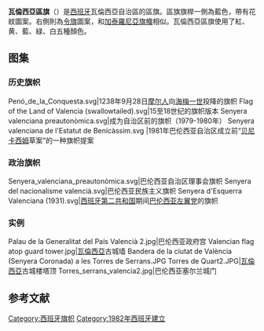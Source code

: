 {{expand|time=2015-02-17T17:57:05+00:00}}
{{Infobox National flag
| Name = 瓦倫西亞區旗
| Image = Flag_of_the_Land_of_Valencia_(official).svg
| Nickname = Senyera Tricolor<ref>{{cite book |author=Joan Fuster |title=El blau en la senyera |date=1978 |publisher=Edicions Tres i Quatre |url=https://books.google.com/books?id=_5IHAQAAMAAJ |location=València |page=30 |language=ca |access-date=2019-02-17 |archive-date=2019-06-10 |archive-url=https://web.archive.org/web/20190610163045/https://books.google.com/books?id=_5IHAQAAMAAJ |dead-url=no }}</ref>（三色令旗）<br/>Reial Senyera Coronada<ref>{{cite book|author=Antonio Vergara|url=http://www.levante-emv.com/opinion/2015/10/11/putxero-9-doctubre-conchampagne/1325997.html|title="Putxero 9 d´Octubre" con "champagne"|publisher=Levante|date=2015-10-11|access-date=2019-02-17|archive-date=2018-10-22|archive-url=https://web.archive.org/web/20181022193526/https://www.levante-emv.com/opinion/2015/10/11/putxero-9-doctubre-conchampagne/1325997.html|dead-url=no}}</ref>（皇冠令旗）<br/>Senyera amb blau<ref>{{cite book|last=Ferrando|first=Antoni|title=Francesc de P. Burguera: L'obsessió pel país|edition=1988|language=ca|date=1998|publisher=Universitat de València|page=344|isbn=9788437034607|url=https://books.google.com/books?isbn=8437034604}}</ref>（带蓝色的令旗）
| Use = 110100
| Design = {{legend|#CF2926|[[红色|红色]] {{Resize|1=(''Solid 1795U'')}}}}{{legend|#F0D932|[[黄色|黄色]] {{Resize|1=(''Solid 116C'')}}}}{{legend|#0072BC|[[藍色|藍色]] {{Resize|1=(''Solid 300U'')}}}}{{legend|#007E6A|[[綠色|綠色]] {{Resize|1=(''Solid 335C'')}}}}{{legend|#FFFFFF|[[白色|白色]]}}<small>参考：[[彩通|PANTONE]]</small>
| Proportion = 2:3和1:2
| Adoption =1982年<ref>{{cite book|last=Escudero|first=Patricia Gascó|title=UCD-Valencia: Estrategias y grupos de poder político|url=https://books.google.es/books?id=Fx4LYg2Lm-YC&pg=PA135&dq=se%C3%B1era+valencia&hl=ca&sa=X&ved=0ahUKEwi3-ced8N7aAhVOyqYKHRMjAxkQ6AEIKTAA#v=onepage&q=se%C3%B1era%20valencia&f=false|language=es|date=2011-11-28|publisher=[[華倫西亞大學|Universitat de València]]|isbn=9788437086972|access-date=2019-02-17|archive-date=2019-06-12|archive-url=https://web.archive.org/web/20190612015104/https://books.google.es/books?id=Fx4LYg2Lm-YC&pg=PA135&dq=se%C3%B1era+valencia&hl=ca&sa=X&ved=0ahUKEwi3-ced8N7aAhVOyqYKHRMjAxkQ6AEIKTAA#v=onepage&q=se%C3%B1era%20valencia&f=false|dead-url=no}}</ref>
}}
'''瓦倫西亞區旗'''（{{lang-ca|Senyera del País Valencià}}）是[[西班牙|西班牙]]瓦倫西亞自治區的區旗。區旗旗桿一側為藍色，帶有花紋圖案。右側則為[[令旗_(旗帜)|令旗]]圖案，和[[令旗_(旗幟)|加泰羅尼亞旗幟]]相似。瓦倫西亞區旗使用了紅、黄、藍、緑、白五種顏色。
==图集==
===历史旗帜===
<gallery>
Penó_de_la_Conquesta.svg|1238年9月28日[[摩尔人|摩尔人]]向[[海梅一世|海梅一世]]投降的旗帜
Flag of the Land of Valencia (swallowtailed).svg|15至18世纪的旗帜版本
Senyera valenciana preautonòmica.svg|成为自治区前的旗帜（1979-1980年）
Senyera valenciana de l'Estatut de Benicàssim.svg |1981年巴伦西亚自治区成立前“[[贝尼卡西姆|贝尼卡西姆]]草案”的一种旗帜提案
</gallery>

===政治旗帜===
<gallery>
Senyera_valenciana_preautonòmica.svg|巴伦西亚自治区理事会旗帜
Senyera del nacionalisme valencià.svg|巴伦西亚民族主义旗帜
Senyera d'Esquerra Valenciana (1931).svg|[[西班牙第二共和国|西班牙第二共和国]]期间[[巴伦西亚左翼党|巴伦西亚左翼党]]的旗帜
</gallery>

===实例===
<gallery>
Palau de la Generalitat del País Valencià 2.jpg|巴伦西亚政府宫
Valencian flag atop guard tower.jpg|[[瓦倫西亞|瓦倫西亞]]古城墙
Bandera de la ciutat de València (Senyera Coronada) a les Torres de Serrans.JPG
Torres de Quart2.JPG|[[瓦倫西亞|瓦倫西亞]]古城楼塔顶
Torres_serrans_valencia2.jpg|巴伦西亚塞尔兰城门
</gallery>
==参考文献==
{{reflist}}
{{Spanish flags}}
[[Category:西班牙旗帜|Category:西班牙旗帜]]
[[Category:1982年西班牙建立|Category:1982年西班牙建立]]